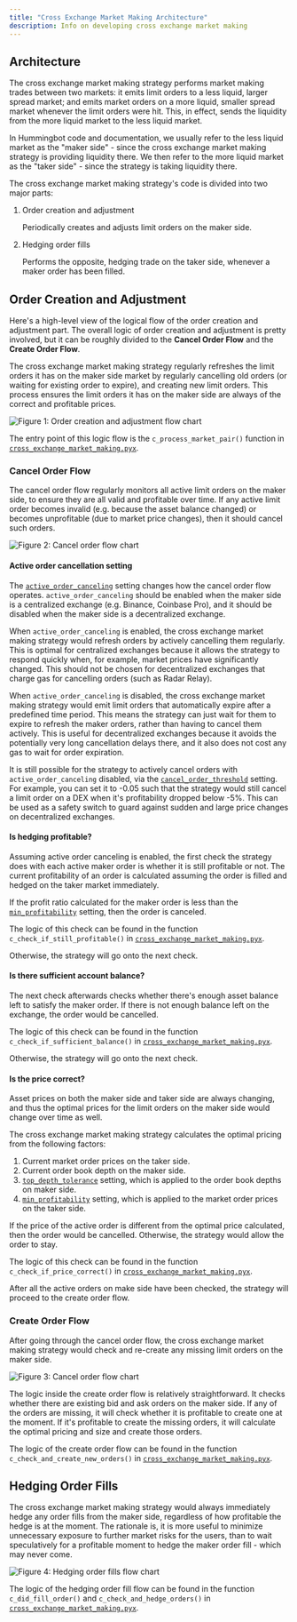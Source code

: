 ```yaml
---
title: "Cross Exchange Market Making Architecture"
description: Info on developing cross exchange market making
---
```


## Architecture

The cross exchange market making strategy performs market making trades between two markets: it emits limit orders to a less liquid, larger spread market; and emits market orders on a more liquid, smaller spread market whenever the limit orders were hit. This, in effect, sends the liquidity from the more liquid market to the less liquid market.

In Hummingbot code and documentation, we usually refer to the less liquid market as the "maker side" - since the cross exchange market making strategy is providing liquidity there. We then refer to the more liquid market as the "taker side" - since the strategy is taking liquidity there.

The cross exchange market making strategy's code is divided into two major parts:

1.  Order creation and adjustment

    Periodically creates and adjusts limit orders on the maker side.

2.  Hedging order fills

    Performs the opposite, hedging trade on the taker side, whenever a maker order has been filled.

## Order Creation and Adjustment

Here's a high-level view of the logical flow of the order creation and adjustment part. The overall logic of order creation and adjustment is pretty involved, but it can be roughly divided to the **Cancel Order Flow** and the **Create Order Flow**.

The cross exchange market making strategy regularly refreshes the limit orders it has on the maker side market by regularly cancelling old orders (or waiting for existing order to expire), and creating new limit orders. This process ensures the limit orders it has on the maker side are always of the correct and profitable prices.

![Figure 1: Order creation and adjustment flow chart](xemm-flowchart-1.svg)

The entry point of this logic flow is the `c_process_market_pair()` function in [`cross_exchange_market_making.pyx`](https://github.com/CoinAlpha/hummingbot/blob/master/hummingbot/strategy/cross_exchange_market_making/cross_exchange_market_making.pyx).

### Cancel Order Flow

The cancel order flow regularly monitors all active limit orders on the maker side, to ensure they are all valid and profitable over time. If any active limit order becomes invalid (e.g. because the asset balance changed) or becomes unprofitable (due to market price changes), then it should cancel such orders.

![Figure 2: Cancel order flow chart](xemm-flowchart-2.svg)

#### Active order cancellation setting

The [`active_order_canceling`](/strategies/cross-exchange-market-making/) setting changes how the cancel order flow operates. `active_order_canceling` should be enabled when the maker side is a centralized exchange (e.g. Binance, Coinbase Pro), and it should be disabled when the maker side is a decentralized exchange.

When `active_order_canceling` is enabled, the cross exchange market making strategy would refresh orders by actively cancelling them regularly. This is optimal for centralized exchanges because it allows the strategy to respond quickly when, for example, market prices have significantly changed. This should not be chosen for decentralized exchanges that charge gas for cancelling orders (such as Radar Relay).

When `active_order_canceling` is disabled, the cross exchange market making strategy would emit limit orders that automatically expire after a predefined time period. This means the strategy can just wait for them to expire to refresh the maker orders, rather than having to cancel them actively. This is useful for decentralized exchanges because it avoids the potentially very long cancellation delays there, and it also does not cost any gas to wait for order expiration.

It is still possible for the strategy to actively cancel orders with `active_order_canceling` disabled, via the [`cancel_order_threshold`](/strategies/cross-exchange-market-making/) setting. For example, you can set it to -0.05 such that the strategy would still cancel a limit order on a DEX when it's profitability dropped below -5%. This can be used as a safety switch to guard against sudden and large price changes on decentralized exchanges.

#### Is hedging profitable?

Assuming active order canceling is enabled, the first check the strategy does with each active maker order is whether it is still profitable or not. The current profitability of an order is calculated assuming the order is filled and hedged on the taker market immediately.

If the profit ratio calculated for the maker order is less than the [`min_profitability`](/strategies/cross-exchange-market-making/) setting, then the order is canceled.

The logic of this check can be found in the function `c_check_if_still_profitable()` in [`cross_exchange_market_making.pyx`](https://github.com/CoinAlpha/hummingbot/blob/master/hummingbot/strategy/cross_exchange_market_making/cross_exchange_market_making.pyx).

Otherwise, the strategy will go onto the next check.

#### Is there sufficient account balance?

The next check afterwards checks whether there's enough asset balance left to satisfy the maker order. If there is not enough balance left on the exchange, the order would be cancelled.

The logic of this check can be found in the function `c_check_if_sufficient_balance()` in [`cross_exchange_market_making.pyx`](https://github.com/CoinAlpha/hummingbot/blob/master/hummingbot/strategy/cross_exchange_market_making/cross_exchange_market_making.pyx).

Otherwise, the strategy will go onto the next check.

#### Is the price correct?

Asset prices on both the maker side and taker side are always changing, and thus the optimal prices for the limit orders on the maker side would change over time as well.

The cross exchange market making strategy calculates the optimal pricing from the following factors:

1.  Current market order prices on the taker side.
2.  Current order book depth on the maker side.
3.  [`top_depth_tolerance`](/strategies/cross-exchange-market-making/) setting, which is applied to the order book depths on maker side.
4.  [`min_profitability`](/strategies/cross-exchange-market-making/) setting, which is applied to the market order prices on the taker side.

If the price of the active order is different from the optimal price calculated, then the order would be cancelled. Otherwise, the strategy would allow the order to stay.

The logic of this check can be found in the function `c_check_if_price_correct()` in [`cross_exchange_market_making.pyx`](https://github.com/CoinAlpha/hummingbot/blob/master/hummingbot/strategy/cross_exchange_market_making/cross_exchange_market_making.pyx).

After all the active orders on make side have been checked, the strategy will proceed to the create order flow.

### Create Order Flow

After going through the cancel order flow, the cross exchange market making strategy would check and re-create any missing limit orders on the maker side.

![Figure 3: Cancel order flow chart](xemm-flowchart-3.svg)

The logic inside the create order flow is relatively straightforward. It checks whether there are existing bid and ask orders on the maker side. If any of the orders are missing, it will check whether it is profitable to create one at the moment. If it's profitable to create the missing orders, it will calculate the optimal pricing and size and create those orders.

The logic of the create order flow can be found in the function `c_check_and_create_new_orders()` in [`cross_exchange_market_making.pyx`](https://github.com/CoinAlpha/hummingbot/blob/master/hummingbot/strategy/cross_exchange_market_making/cross_exchange_market_making.pyx).

## Hedging Order Fills

The cross exchange market making strategy would always immediately hedge any order fills from the maker side, regardless of how profitable the hedge is at the moment. The rationale is, it is more useful to minimize unnecessary exposure to further market risks for the users, than to wait speculatively for a profitable moment to hedge the maker order fill - which may never come.

![Figure 4: Hedging order fills flow chart](xemm-flowchart-4.svg)

The logic of the hedging order fill flow can be found in the function `c_did_fill_order()` and `c_check_and_hedge_orders()` in [`cross_exchange_market_making.pyx`](https://github.com/CoinAlpha/hummingbot/blob/master/hummingbot/strategy/cross_exchange_market_making/cross_exchange_market_making.pyx).
